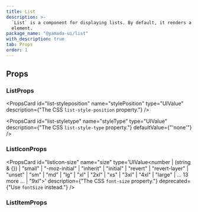 ```yaml
---
title: List
description: >-
  `List` is a component for displaying lists. By default, it renders a `ul`
  element.
package_name: "@yamada-ui/list"
with_description: true
tab: Props
order: 1
---
```


## Props

### ListProps

<PropsCard
  id="list-styleposition"
  name="stylePosition"
  type="UIValue<ListStylePosition>"
  description={"The CSS `list-style-position` property."}
/>

<PropsCard
  id="list-styletype"
  name="styleType"
  type="UIValue<ListStyleType>"
  description={"The CSS `list-style-type` property."}
  defaultValue={"'none'"}
/>

### ListIconProps

<PropsCard
  id="listicon-size"
  name="size"
  type='UIValue<number | (string & {}) | "small" | "-moz-initial" | "inherit" | "initial" | "revert" | "revert-layer" | "unset" | "sm" | "md" | "lg" | "xl" | "2xl" | "xs" | "3xl" | "4xl" | "large" | ... 13 more ... | "9xl">'
  description={"The CSS `font-size` property."}
  deprecated={"Use `fontSize` instead."}
/>

### ListItemProps

